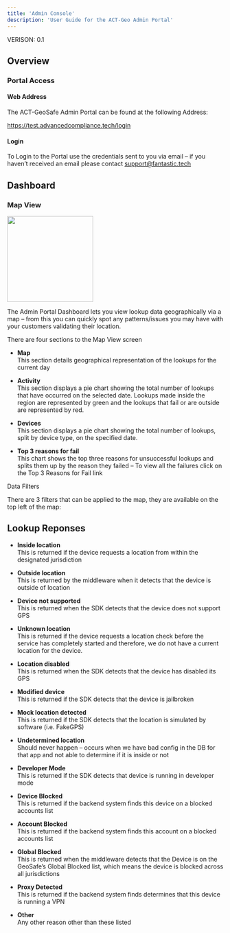 ```yaml
---
title: 'Admin Console'
description: 'User Guide for the ACT-Geo Admin Portal'
---
```

 
VERISON: 0.1 

## Overview 

### Portal Access 

#### Web Address 

The ACT-GeoSafe Admin Portal can be found at the following Address: 

https://test.advancedcompliance.tech/login 

#### Login 

To Login to the Portal use the credentials sent to you via email – if you haven’t received an email please contact support@fantastic.tech 

## Dashboard 

### Map View 

<img height="200" src="images/console-screen-shot.png" />

The Admin Portal Dashboard lets you view lookup data geographically via a map – from this you can quickly spot any patterns/issues you may have with your customers validating their location. 

There are four sections to the Map View screen 

- **Map**<br />
This section details geographical representation of the lookups for the current day 
 
- **Activity**<br />
This section displays a pie chart showing the total number of lookups that have occurred on the selected date.  Lookups made inside the region are represented by green and the lookups that fail or are outside are represented by red. 

- **Devices**<br />
This section displays a pie chart showing the total number of lookups, split by device type, on the specified date. 

- **Top 3 reasons for fail**<br />
This chart shows the top three reasons for unsuccessful lookups and splits them up by the reason they failed – To view all the failures click on the Top 3 Reasons for Fail link 

Data Filters  

There are 3 filters that can be applied to the map, they are available on the top left of the map: 

## Lookup Reponses 

- **Inside location**<br /> 
This is returned if the device requests a location from within the designated jurisdiction  

- **Outside location**<br />
This is returned by the middleware when it detects that the device is outside of location 

- **Device not supported**<br />
This is returned when the SDK detects that the device does not support GPS 

- **Unknown location**<br />
This is returned if the device requests a location check before the service has completely started and therefore, we do not have a current location for the device. 

- **Location disabled**<br />
This is returned when the SDK detects that the device has disabled its GPS 

- **Modified device**<br />
This is returned if the SDK detects that the device is jailbroken 

- **Mock location detected**<br />
This is returned if the SDK detects that the location is simulated by software (i.e. FakeGPS) 

- **Undetermined location**<br />
Should never happen – occurs when we have bad config in the DB for that app and not able to determine if it is inside or not 

- **Developer Mode**<br />
This is returned if the SDK detects that device is running in developer mode 

- **Device Blocked**<br />
This is returned if the backend system finds this device on a blocked accounts list 

- **Account Blocked**<br />
This is returned if the backend system finds this account on a blocked accounts list 

- **Global Blocked**<br />
This is returned when the middleware detects that the Device is on the GeoSafe’s Global Blocked list, which means the device is blocked across all jurisdictions 

- **Proxy Detected**<br />
This is returned if the backend system finds determines that this device is running a VPN 

- **Other**<br />
Any other reason other than these listed 

 

 

 